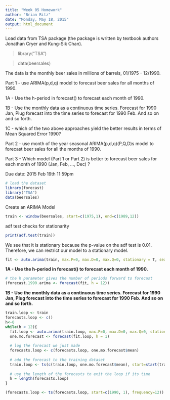 ```yaml
---
title: "Week 05 Homework"
author: "Brian Ritz"
date: "Monday, May 18, 2015"
output: html_document
---
```



Load data from TSA package (the package is written by textbook authors Jonathan Cryer and Kung-Sik Chan).

>library("TSA")

>data(beersales)

The data is the monthly beer sales in millions of barrels, 01/1975 - 12/1990.

Part 1 - use ARIMA(p,d,q) model to forecast beer sales for all months of 1990.

1A - Use the h-period in forecast() to forecast each month of 1990.

1B - Use the monthly data as a continuous time series. Forecast for 1990 Jan, Plug forecast into the time series to forecast for 1990 Feb. And so on and so forth.

1C - which of the two above approaches yield the better results in terms of Mean Squared Error 1990?

Part 2 - use month of the year seasonal ARIMA(p,d,q)(P,Q,D)s model to forecast beer sales for all the months of 1990.

Part 3 - Which model (Part 1 or Part 2) is better to forecast beer sales for each month of 1990 (Jan, Feb, ..., Dec) ? 

Due date: 2015 Feb 19th 11:59pm

```r
# load the dataset
library(forecast)
library("TSA")
data(beersales)
```

Create an ARIMA Model

```r
train <- window(beersales, start=c(1975,1), end=c(1989,12))
```

adf test checks for stationarity

```r
print(adf.test(train))
```

We see that it is stationary because the p-value on the adf test is 0.01. Therefore, we can restrict our model to a stationary model.
```r
fit <- auto.arima(train, max.P=0, max.D=0, max.Q=0, stationary = T, seasonal = F)
```


**1A - Use the h-period in forecast() to forecast each month of 1990.**

```r
# the h parameter gives the number of periods forward to forecast
(forecast.1990.arima <- forecast(fit, h = 12))
```

**1B - Use the monthly data as a continuous time series. Forecast for 1990 Jan, Plug forecast into the time series to forecast for 1990 Feb. And so on and so forth.**

```r
train.loop <- train
forecasts.loop <- c()
h<-0
while(h < 12){
  fit.loop <- auto.arima(train.loop, max.P=0, max.D=0, max.Q=0, stationary = T, seasonal = F)
  one.mo.forecast <- forecast(fit.loop, h = 1)
  
  # log the forecast we just made
  forecasts.loop <- c(forecasts.loop, one.mo.forecast$mean)
  
  # add the forecast to the training dataset
  train.loop <- ts(c(train.loop, one.mo.forecast$mean), start=start(train.loop), frequency=frequency(train.loop))
  
  # use the length of the forecasts to exit the loop if its time
  h = length(forecasts.loop)
}

(forecasts.loop <- ts(forecasts.loop, start=c(1990, 1), frequency=12))

```

